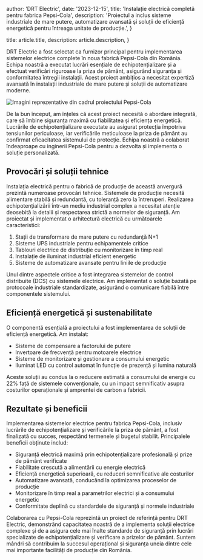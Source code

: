 
  author: 'DRT Electric',
  date: '2023-12-15',
  title: 'Instalație electrică completă pentru fabrica Pepsi-Cola',
  description:
    'Proiectul a inclus sisteme industriale de mare putere, automatizare avansată și soluții de eficiență energetică pentru întreaga unitate de producție.',
}

  title: article.title,
  description: article.description,
}


DRT Electric a fost selectat ca furnizor principal pentru implementarea sistemelor electrice complete în noua fabrică Pepsi-Cola din România. Echipa noastră a executat lucrări esențiale de echipotențializare și a efectuat verificări riguroase la priza de pământ, asigurând siguranța și conformitatea întregii instalații. Acest proiect ambițios a necesitat expertiză avansată în instalații industriale de mare putere și soluții de automatizare moderne.

<Image src={designSystem} alt="Imagini reprezentative din cadrul proiectului Pepsi-Cola" />

De la bun început, am înțeles că acest proiect necesită o abordare integrată, care să îmbine siguranța maximă cu fiabilitatea și eficiența energetică. Lucrările de echipotențializare executate au asigurat protecția împotriva tensiunilor periculoase, iar verificările meticuloase la priza de pământ au confirmat eficacitatea sistemului de protecție. Echipa noastră a colaborat îndeaproape cu inginerii Pepsi-Cola pentru a dezvolta și implementa o soluție personalizată.

## Provocări și soluții tehnice

Instalația electrică pentru o fabrică de producție de această anvergură prezintă numeroase provocări tehnice. Sistemele de producție necesită alimentare stabilă și redundantă, cu toleranță zero la întreruperi. Realizarea echipotențializării într-un mediu industrial complex a necesitat atenție deosebită la detalii și respectarea strictă a normelor de siguranță. Am proiectat și implementat o arhitectură electrică cu următoarele caracteristici:

1. Stații de transformare de mare putere cu redundanță N+1
2. Sisteme UPS industriale pentru echipamentele critice
3. Tablouri electrice de distribuție cu monitorizare în timp real
4. Instalație de iluminat industrial eficient energetic
5. Sisteme de automatizare avansate pentru liniile de producție

Unul dintre aspectele critice a fost integrarea sistemelor de control distribuite (DCS) cu sistemele electrice. Am implementat o soluție bazată pe protocoale industriale standardizate, asigurând o comunicare fiabilă între componentele sistemului.

## Eficiență energetică și sustenabilitate

O componentă esențială a proiectului a fost implementarea de soluții de eficiență energetică. Am instalat:

- Sisteme de compensare a factorului de putere
- Invertoare de frecvență pentru motoarele electrice
- Sisteme de monitorizare și gestionare a consumului energetic
- Iluminat LED cu control automat în funcție de prezență și lumina naturală

Aceste soluții au condus la o reducere estimată a consumului de energie cu 22% față de sistemele convenționale, cu un impact semnificativ asupra costurilor operaționale și amprentei de carbon a fabricii.

## Rezultate și beneficii

Implementarea sistemelor electrice pentru fabrica Pepsi-Cola, inclusiv lucrările de echipotențializare și verificările la priza de pământ, a fost finalizată cu succes, respectând termenele și bugetul stabilit. Principalele beneficii obținute includ:

- Siguranță electrică maximă prin echipotențializare profesională și prize de pământ verificate
- Fiabilitate crescută a alimentării cu energie electrică
- Eficiență energetică superioară, cu reduceri semnificative ale costurilor
- Automatizare avansată, conducând la optimizarea proceselor de producție
- Monitorizare în timp real a parametrilor electrici și a consumului energetic
- Conformitate deplină cu standardele de siguranță și normele industriale

Colaborarea cu Pepsi-Cola reprezintă un proiect de referință pentru DRT Electric, demonstrând capacitatea noastră de a implementa soluții electrice complexe și de a asigura cele mai înalte standarde de siguranță prin lucrări specializate de echipotențializare și verificare a prizelor de pământ. Suntem mândri să contribuim la succesul operațional și siguranța uneia dintre cele mai importante facilități de producție din România. 